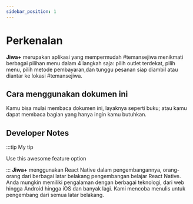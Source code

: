 ```yaml
---
sidebar_position: 1
---
```


# Perkenalan

**Jiwa+** merupakan aplikasi yang mempermudah #temansejiwa menikmati berbagai pilihan menu dalam 4 langkah saja: pilih outlet terdekat, pilih menu, pilih metode pembayaran,dan tunggu pesanan siap diambil atau diantar ke lokasi #temansejiwa.

## Cara menggunakan dokumen ini

Kamu bisa mulai membaca dokumen ini, layaknya seperti buku; atau kamu dapat membaca bagian yang hanya ingin kamu butuhkan.

## Developer Notes

:::tip My tip

Use this awesome feature option

:::
**Jiwa+** menggunakan React Native dalam pengembangannya, orang-orang dari berbagai latar belakang pengembangan belajar React Native. Anda mungkin memiliki pengalaman dengan berbagai teknologi, dari web hingga Android hingga iOS dan banyak lagi. Kami mencoba menulis untuk pengembang dari semua latar belakang.